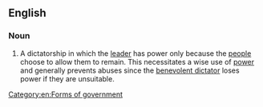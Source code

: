 ==English==

===Noun===
{{en-noun|head=[[benevolent]] [[dictatorship]]}}

# A dictatorship in which the [[leader]] has power only because the [[people]] choose to allow them to remain. This necessitates a wise use of [[power]] and generally prevents abuses since the [[benevolent dictator]] loses power if they are unsuitable.

[[Category:en:Forms of government]]